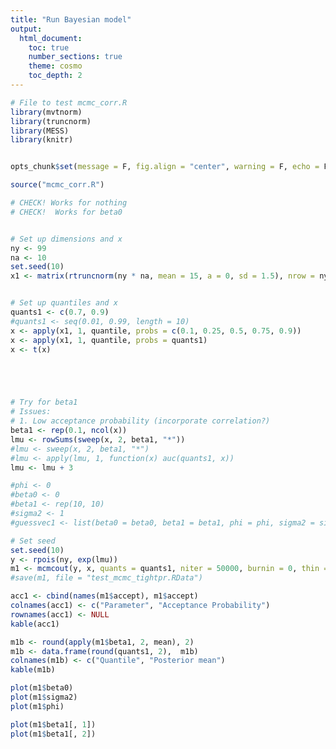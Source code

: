 ```yaml
--- 
title: "Run Bayesian model" 
output: 
  html_document: 
    toc: true 
    number_sections: true 
    theme: cosmo 
    toc_depth: 2
---
```



```r
# File to test mcmc_corr.R
library(mvtnorm)
library(truncnorm)
library(MESS)
library(knitr)


opts_chunk$set(message = F, fig.align = "center", warning = F, echo = F)
```




```r
source("mcmc_corr.R")

# CHECK! Works for nothing
# CHECK!  Works for beta0


# Set up dimensions and x
ny <- 99
na <- 10
set.seed(10)
x1 <- matrix(rtruncnorm(ny * na, mean = 15, a = 0, sd = 1.5), nrow = ny)


# Set up quantiles and x
quants1 <- c(0.7, 0.9)
#quants1 <- seq(0.01, 0.99, length = 10)
x <- apply(x1, 1, quantile, probs = c(0.1, 0.25, 0.5, 0.75, 0.9))
x <- apply(x1, 1, quantile, probs = quants1)
x <- t(x)





# Try for beta1
# Issues:
# 1. Low acceptance probability (incorporate correlation?)
beta1 <- rep(0.1, ncol(x))
lmu <- rowSums(sweep(x, 2, beta1, "*"))
#lmu <- sweep(x, 2, beta1, "*")
#lmu <- apply(lmu, 1, function(x) auc(quants1, x))
lmu <- lmu + 3

#phi <- 0
#beta0 <- 0
#beta1 <- rep(10, 10)
#sigma2 <- 1
#guessvec1 <- list(beta0 = beta0, beta1 = beta1, phi = phi, sigma2 = sigma2)
```





```r

# Set seed
set.seed(10)
y <- rpois(ny, exp(lmu))
m1 <- mcmcout(y, x, quants = quants1, niter = 50000, burnin = 0, thin = 1)
#save(m1, file = "test_mcmc_tightpr.RData")
```



```r

acc1 <- cbind(names(m1$accept), m1$accept)
colnames(acc1) <- c("Parameter", "Acceptance Probability")
rownames(acc1) <- NULL
kable(acc1)

m1b <- round(apply(m1$beta1, 2, mean), 2)
m1b <- data.frame(round(quants1, 2),  m1b)
colnames(m1b) <- c("Quantile", "Posterior mean")
kable(m1b)
```


```r
plot(m1$beta0)
plot(m1$sigma2)
plot(m1$phi)

plot(m1$beta1[, 1])
plot(m1$beta1[, 2])


```
